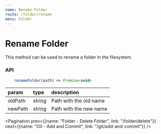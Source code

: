 ```yaml
---
name: Rename Folder
route: /folder/rename
menu: Folder
---
```



# Rename Folder

This method can be used to rename a folder in the filesystem.

### API

```js
    renameFolder(path) => Promise<void>
```

|param|type|description|
|:--|:--|:--|
|oldPath|string|Path with the old name|
|newPath|string|Path with the new name|

<Pagination prev={{name: "Folder - Delete Folder", link: "/folder/delete"}} next={{name: "Git - Add and Commit", link: "/git/add-and-commit"}} />
